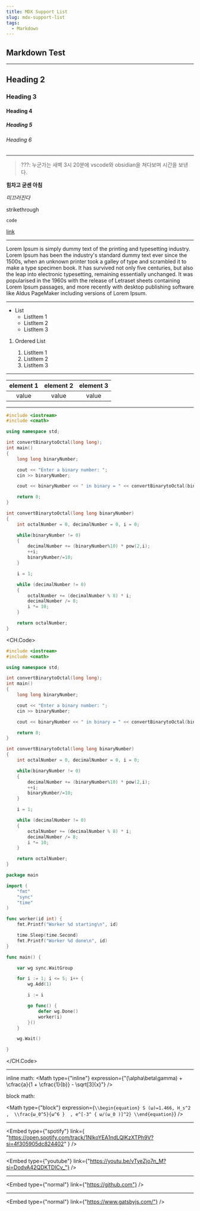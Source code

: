 ```yaml
---
title: MDX Support List
slug: mdx-support-list
tags:
  - Markdown
---
```


## Markdown Test

---

## Heading 2

### Heading 3

#### Heading 4

##### Heading 5

###### Heading 6

---

> ???: 누군가는 새벽 3시 20분에 vscode와 obsidian을 쳐다보며 시간을 보낸다.

**힘차고 굳센 아침**

_미끄러진다_

<Delete>strikethrough</Delete>

`code`

[link](.)

---

Lorem Ipsum is simply dummy text of the printing and typesetting industry. Lorem Ipsum has been the industry's standard dummy text ever since the 1500s, when an unknown printer took a galley of type and scrambled it to make a type specimen book. It has survived not only five centuries, but also the leap into electronic typesetting, remaining essentially unchanged. It was popularised in the 1960s with the release of Letraset sheets containing Lorem Ipsum passages, and more recently with desktop publishing software like Aldus PageMaker including versions of Lorem Ipsum.

---

- List
  - ListItem 1
  - ListItem 2
  - ListItem 3

1. Ordered List

   1. ListItem 1
   2. ListItem 2
   3. ListItem 3

---

| element 1 | element 2 | element 3 |
| :-------: | :-------: | :-------: |
|   value   |   value   |   value   |

---

```cpp example.cpp
#include <iostream>
#include <cmath>

using namespace std;

int convertBinarytoOctal(long long);
int main()
{
    long long binaryNumber;

    cout << "Enter a binary number: ";
    cin >> binaryNumber;

    cout << binaryNumber << " in binary = " << convertBinarytoOctal(binaryNumber) << " in octal ";

    return 0;
}

int convertBinarytoOctal(long long binaryNumber)
{
    int octalNumber = 0, decimalNumber = 0, i = 0;

    while(binaryNumber != 0)
    {
        decimalNumber += (binaryNumber%10) * pow(2,i);
        ++i;
        binaryNumber/=10;
    }

    i = 1;

    while (decimalNumber != 0)
    {
        octalNumber += (decimalNumber % 8) * i;
        decimalNumber /= 8;
        i *= 10;
    }

    return octalNumber;
}
```

<CH.Code>

```cpp example.cpp
#include <iostream>
#include <cmath>

using namespace std;

int convertBinarytoOctal(long long);
int main()
{
    long long binaryNumber;

    cout << "Enter a binary number: ";
    cin >> binaryNumber;

    cout << binaryNumber << " in binary = " << convertBinarytoOctal(binaryNumber) << " in octal ";

    return 0;
}

int convertBinarytoOctal(long long binaryNumber)
{
    int octalNumber = 0, decimalNumber = 0, i = 0;

    while(binaryNumber != 0)
    {
        decimalNumber += (binaryNumber%10) * pow(2,i);
        ++i;
        binaryNumber/=10;
    }

    i = 1;

    while (decimalNumber != 0)
    {
        octalNumber += (decimalNumber % 8) * i;
        decimalNumber /= 8;
        i *= 10;
    }

    return octalNumber;
}
```

```go example.go
package main

import (
    "fmt"
    "sync"
    "time"
)

func worker(id int) {
    fmt.Printf("Worker %d starting\n", id)

    time.Sleep(time.Second)
    fmt.Printf("Worker %d done\n", id)
}

func main() {

    var wg sync.WaitGroup

    for i := 1; i <= 5; i++ {
        wg.Add(1)

        i := i

        go func() {
            defer wg.Done()
            worker(i)
        }()
    }

    wg.Wait()

}
```

</CH.Code>

---

inline math: <Math type={"inline"} expression={"(\\alpha\\beta\\gamma) + \\cfrac{a}{1 + \\cfrac{1}{b}} - \\sqrt[3]{x}"} />

block math:

<Math
  type={"block"}
  expression={`\\begin{equation}
    S (ω)=1.466, H_s^2 ,  \\frac{ω_0^5}{ω^6 }  , e^[-3^ { ω/(ω_0 )]^2}
    \\end{equation}`}
/>

---

<Embed
  type={"spotify"}
  link={
    "https://open.spotify.com/track/1NlkoYEA1ndLQIKzXTPh9V?si=4f305905dc824402"
  }
/>

---

<Embed
  type={"youtube"}
  link={"https://youtu.be/vTyeZjo7n_M?si=DodvA42QDKTDlCv_"}
/>

---

<Embed type={"normal"} link={"https://github.com"} />

---

<Embed type={"normal"} link={"https://www.gatsbyjs.com/"} />
